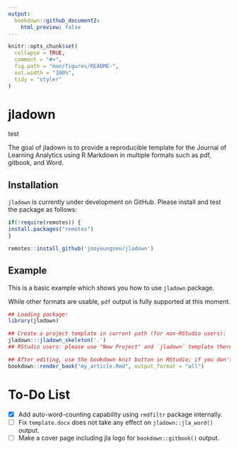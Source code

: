 ```yaml
---
output:
  bookdown::github_document2:
    html_preview: false
---
```


<!-- README.md is generated from README.Rmd. Please edit that file -->

```r
knitr::opts_chunk$set(
  collapse = TRUE,
  comment = "#>",
  fig.path = "man/figures/README-",
  out.width = "100%",
  tidy = "styler"
)
```

# jladown
test
<!-- badges: start -->
<!-- badges: end -->

The goal of jladown is to provide a reproducible template for the Journal of Learning Analytics using R Markdown in multiple formats such as pdf, gitbook, and Word.

## Installation

`jladown` is currently under development on GitHub. Please install and test the package as follows:

```r
if(!require(remotes)) {
install.packages("remotes")
}

remotes::install_github('jooyoungseo/jladown')
```

## Example

This is a basic example which shows you how to use `jladown` package.

While other formats are usable, `pdf` output is fully supported at this moment.

``` r
## Loading package:
library(jladown)

## Create a project template in current path (for non-RStudio users):
jladown:::jladown_skeleton('.')
## RStudio users: please use "New Project" and `jladown` template there.

## After editing, use the bookdown knit button in RStudio; if you don't use RStudio, do the following in your R console:
bookdown::render_book("my_article.Rmd", output_format = "all")
```

# To-Do List

- [x] Add auto-word-counting capability using `rmdfiltr` package internally.
- [ ] Fix `template.docx` does not take any effect on `jladown::jla_word()` output.
- [ ] Make a cover page including jla logo for `bookdown::gitbook()` output.

